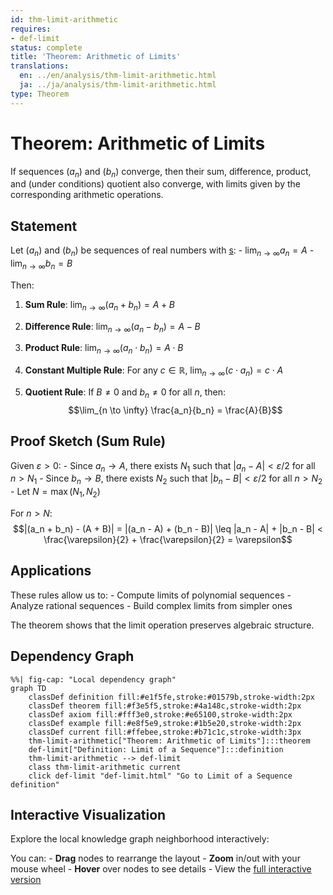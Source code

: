 ```yaml
---
id: thm-limit-arithmetic
requires:
- def-limit
status: complete
title: 'Theorem: Arithmetic of Limits'
translations:
  en: ../en/analysis/thm-limit-arithmetic.html
  ja: ../ja/analysis/thm-limit-arithmetic.html
type: Theorem
---
```


# Theorem: Arithmetic of Limits {#thm-limit-arithmetic}

If sequences $(a_n)$ and $(b_n)$ converge, then their sum, difference, product, and (under conditions) quotient also converge, with limits given by the corresponding arithmetic operations.

## Statement

Let $(a_n)$ and $(b_n)$ be sequences of real numbers with [s](def-limit.qmd):
- $\lim_{n \to \infty} a_n = A$
- $\lim_{n \to \infty} b_n = B$

Then:

1. **Sum Rule**: $\lim_{n \to \infty} (a_n + b_n) = A + B$

2. **Difference Rule**: $\lim_{n \to \infty} (a_n - b_n) = A - B$

3. **Product Rule**: $\lim_{n \to \infty} (a_n \cdot b_n) = A \cdot B$

4. **Constant Multiple Rule**: For any $c \in \mathbb{R}$, $\lim_{n \to \infty} (c \cdot a_n) = c \cdot A$

5. **Quotient Rule**: If $B \neq 0$ and $b_n \neq 0$ for all $n$, then:
   $$\lim_{n \to \infty} \frac{a_n}{b_n} = \frac{A}{B}$$

## Proof Sketch (Sum Rule)

Given $\varepsilon > 0$:
- Since $a_n \to A$, there exists $N_1$ such that $|a_n - A| < \varepsilon/2$ for all $n > N_1$
- Since $b_n \to B$, there exists $N_2$ such that $|b_n - B| < \varepsilon/2$ for all $n > N_2$
- Let $N = \max(N_1, N_2)$

For $n > N$:
$$|(a_n + b_n) - (A + B)| = |(a_n - A) + (b_n - B)| \leq |a_n - A| + |b_n - B| < \frac{\varepsilon}{2} + \frac{\varepsilon}{2} = \varepsilon$$

## Applications

These rules allow us to:
- Compute limits of polynomial sequences
- Analyze rational sequences
- Build complex limits from simpler ones

The theorem shows that the limit operation preserves algebraic structure.

## Dependency Graph

```mermaid
%%| fig-cap: "Local dependency graph"
graph TD
    classDef definition fill:#e1f5fe,stroke:#01579b,stroke-width:2px
    classDef theorem fill:#f3e5f5,stroke:#4a148c,stroke-width:2px
    classDef axiom fill:#fff3e0,stroke:#e65100,stroke-width:2px
    classDef example fill:#e8f5e9,stroke:#1b5e20,stroke-width:2px
    classDef current fill:#ffebee,stroke:#b71c1c,stroke-width:3px
    thm-limit-arithmetic["Theorem: Arithmetic of Limits"]:::theorem
    def-limit["Definition: Limit of a Sequence"]:::definition
    thm-limit-arithmetic --> def-limit
    class thm-limit-arithmetic current
    click def-limit "def-limit.html" "Go to Limit of a Sequence definition"
```

## Interactive Visualization

Explore the local knowledge graph neighborhood interactively:

::: {.graph-viz data-id="thm-limit-arithmetic" data-width="700" data-height="500"}
:::

You can:
- **Drag** nodes to rearrange the layout
- **Zoom** in/out with your mouse wheel
- **Hover** over nodes to see details
- View the [full interactive version](../../output/interactive/en/thm-limit-arithmetic.html){target="_blank"}
